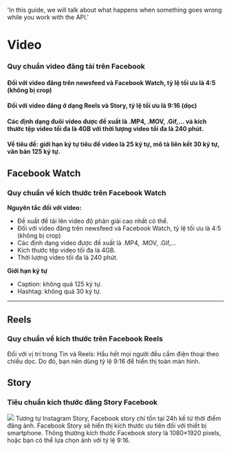   'In this guide, we will talk about what happens when something goes wrong while you work with the API.'

# Video
### Quy chuẩn video đăng tải trên Facebook

#### Đối với video đăng trên newsfeed và Facebook Watch, tỷ lệ tối ưu là 4:5 (không bị crop)

#### Đối với video đăng ở dạng Reels và Story, tỷ lệ tối ưu là 9:16 (dọc)

#### Các định dạng đuôi video được đề xuất là .MP4, .MOV, .Gif,… và **kích thước tệp video tối đa là 4GB** với **thời lượng video tối đa là 240 phút**.

#### Về tiêu đề: **giới hạn ký tự tiêu đề video** là 25 ký tự, mô tả liên kết 30 ký tự, văn bản 125 ký tự.



## Facebook Watch

### Quy chuẩn về kích thước trên Facebook Watch


**Nguyên tắc đối với video:**

- Đề xuất để tải lên video độ phân giải cao nhất có thể.
- Đối với video đăng trên newsfeed và Facebook Watch, tỷ lệ tối ưu là 4:5 (không bị crop)
- Các định dạng video được đề xuất là .MP4, .MOV, .Gif,…
- Kích thước tệp video tối đa là 4GB.
- Thời lượng video tối đa là 240 phút.

**Giới hạn ký tự**
- Caption: không quá 125 ký tự.
- Hashtag: không quá 30 ký tự.

---

## Reels
### Quy chuẩn về kích thước trên Facebook Reels
Đối với vị trí trong Tin và Reels: Hầu hết mọi người đều cầm điện thoại theo chiều dọc. Do đó, bạn nên dùng tỷ lệ 9:16 để hiển thị toàn màn hình.

## Story
### Tiêu chuẩn kích thước đăng Story Facebook
![](/story.png)
Tương tự Instagram Story, Facebook story chỉ tồn tại 24h kể từ thời điểm đăng ảnh. Facebook Story sẽ hiển thị kích thước ưu tiên đối với thiết bị smartphone. Thông thường kích thước Facebook story là 1080×1920 pixels, hoặc bạn có thể lựa chọn ảnh với tỷ lệ 9:16.